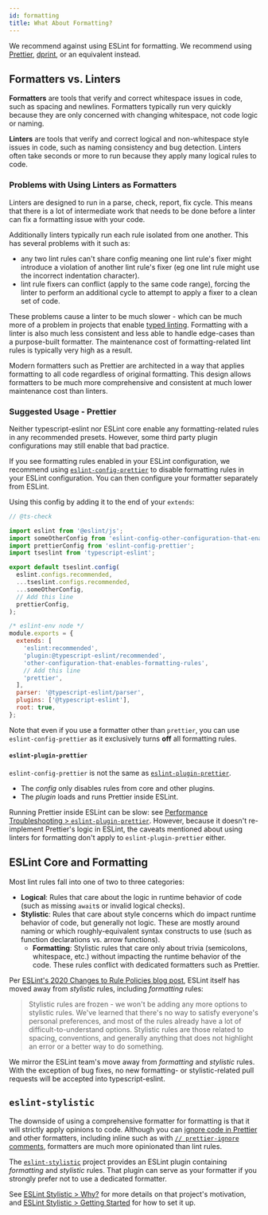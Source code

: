 ```yaml
---
id: formatting
title: What About Formatting?
---
```



We recommend against using ESLint for formatting.
We recommend using [Prettier](https://prettier.io), [dprint](https://dprint.dev), or an equivalent instead.

## Formatters vs. Linters

**Formatters** are tools that verify and correct whitespace issues in code, such as spacing and newlines.
Formatters typically run very quickly because they are only concerned with changing whitespace, not code logic or naming.

**Linters** are tools that verify and correct logical and non-whitespace style issues in code, such as naming consistency and bug detection.
Linters often take seconds or more to run because they apply many logical rules to code.

### Problems with Using Linters as Formatters

Linters are designed to run in a parse, check, report, fix cycle. This means that there is a lot of intermediate work that needs to be done before a linter can fix a formatting issue with your code.

Additionally linters typically run each rule isolated from one another. This has several problems with it such as:

- any two lint rules can't share config meaning one lint rule's fixer might introduce a violation of another lint rule's fixer (eg one lint rule might use the incorrect indentation character).
- lint rule fixers can conflict (apply to the same code range), forcing the linter to perform an additional cycle to attempt to apply a fixer to a clean set of code.

These problems cause a linter to be much slower - which can be much more of a problem in projects that enable [typed linting](../getting-started/Typed_Linting.mdx).
Formatting with a linter is also much less consistent and less able to handle edge-cases than a purpose-built formatter.
The maintenance cost of formatting-related lint rules is typically very high as a result.

Modern formatters such as Prettier are architected in a way that applies formatting to all code regardless of original formatting.
This design allows formatters to be much more comprehensive and consistent at much lower maintenance cost than linters.

### Suggested Usage - Prettier

Neither typescript-eslint nor ESLint core enable any formatting-related rules in any recommended presets.
However, some third party plugin configurations may still enable that bad practice.

If you see formatting rules enabled in your ESLint configuration, we recommend using [`eslint-config-prettier`](https://github.com/prettier/eslint-config-prettier) to disable formatting rules in your ESLint configuration.
You can then configure your formatter separately from ESLint.

Using this config by adding it to the end of your `extends`:

<Tabs groupId="eslint-config">
<TabItem value="Flat Config">

```js title="eslint.config.mjs"
// @ts-check

import eslint from '@eslint/js';
import someOtherConfig from 'eslint-config-other-configuration-that-enables-formatting-rules';
import prettierConfig from 'eslint-config-prettier';
import tseslint from 'typescript-eslint';

export default tseslint.config(
  eslint.configs.recommended,
  ...tseslint.configs.recommended,
  ...someOtherConfig,
  // Add this line
  prettierConfig,
);
```

</TabItem>
<TabItem value="Legacy Config">

```js title=".eslintrc.js"
/* eslint-env node */
module.exports = {
  extends: [
    'eslint:recommended',
    'plugin:@typescript-eslint/recommended',
    'other-configuration-that-enables-formatting-rules',
    // Add this line
    'prettier',
  ],
  parser: '@typescript-eslint/parser',
  plugins: ['@typescript-eslint'],
  root: true,
};
```

</TabItem>
</Tabs>

Note that even if you use a formatter other than `prettier`, you can use `eslint-config-prettier` as it exclusively turns **off** all formatting rules.

#### `eslint-plugin-prettier`

`eslint-config-prettier` is not the same as [`eslint-plugin-prettier`](https://github.com/prettier/eslint-plugin-prettier).

- The _config_ only disables rules from core and other plugins.
- The _plugin_ loads and runs Prettier inside ESLint.

Running Prettier inside ESLint can be slow: see [Performance Troubleshooting > `eslint-plugin-prettier`](./Performance.mdx#eslint-plugin-prettier).
However, because it doesn't re-implement Prettier's logic in ESLint, the caveats mentioned about using linters for formatting don't apply to `eslint-plugin-prettier` either.

## ESLint Core and Formatting

Most lint rules fall into one of two to three categories:

- **Logical**: Rules that care about the logic in runtime behavior of code (such as missing `await`s or invalid logical checks).
- **Stylistic**: Rules that care about style concerns which do impact runtime behavior of code, but generally not logic. These are mostly around naming or which roughly-equivalent syntax constructs to use (such as function declarations vs. arrow functions).
  - **Formatting**: Stylistic rules that care only about trivia (semicolons, whitespace, etc.) without impacting the runtime behavior of the code. These rules conflict with dedicated formatters such as Prettier.

Per [ESLint's 2020 Changes to Rule Policies blog post](https://eslint.org/blog/2020/05/changes-to-rules-policies#what-are-the-changes), ESLint itself has moved away from _stylistic_ rules, including _formatting_ rules:

> Stylistic rules are frozen - we won't be adding any more options to stylistic rules.
> We've learned that there's no way to satisfy everyone's personal preferences, and most of the rules already have a lot of difficult-to-understand options.
> Stylistic rules are those related to spacing, conventions, and generally anything that does not highlight an error or a better way to do something.

We mirror the ESLint team's move away from _formatting_ and _stylistic_ rules.
With the exception of bug fixes, no new formatting- or stylistic-related pull requests will be accepted into typescript-eslint.

## `eslint-stylistic`

The downside of using a comprehensive formatter for formatting is that it will strictly apply opinions to code.
Although you can [ignore code in Prettier](https://prettier.io/docs/en/ignore.html) and other formatters, including inline such as with [`// prettier-ignore` comments](https://prettier.io/docs/en/ignore.html#javascript), formatters are much more opinionated than lint rules.

The [`eslint-stylistic`](https://eslint.style) project provides an ESLint plugin containing _formatting_ and _stylistic_ rules.
That plugin can serve as your formatter if you strongly prefer not to use a dedicated formatter.

See [ESLint Stylistic > Why?](https://eslint.style/guide/why) for more details on that project's motivation, and [ESLint Stylistic > Getting Started](https://eslint.style/guide/getting-started) for how to set it up.
